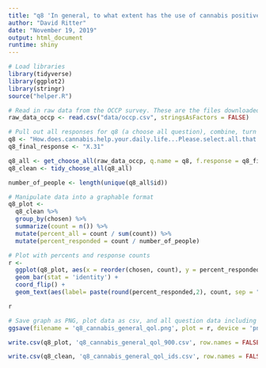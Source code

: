 ```yaml
---
title: "q8 'In general, to what extent has the use of cannabis positively impacted your quality of life?' (OCCP)"
author: "David Ritter"
date: "November 19, 2019"
output: html_document
runtime: shiny
---
```


```r
# Load libraries
library(tidyverse)
library(ggplot2)
library(stringr)
source("helper.R")
```

```r
# Read in raw data from the OCCP survey. These are the files downloaded from survey monkey saved as a .csv
raw_data_occp <- read.csv("data/occp.csv", stringsAsFactors = FALSE)
```

```r
# Pull out all responses for q8 (a choose all question), combine, turn into a tidy data format for further processing then determine 'question n'
q8 <- "How.does.cannabis.help.your.daily.life...Please.select.all.that.apply."
q8_final_response <- "X.31"

q8_all <- get_choose_all(raw_data_occp, q.name = q8, f.response = q8_final_response)
q8_clean <- tidy_choose_all(q8_all)

number_of_people <- length(unique(q8_all$id))
```

```r
# Manipulate data into a graphable format
q8_plot <-
  q8_clean %>%
  group_by(chosen) %>%
  summarize(count = n()) %>%
  mutate(percent_all = count / sum(count)) %>%
  mutate(percent_responded = count / number_of_people)
```

```r
# Plot with percents and response counts
r <- 
  ggplot(q8_plot, aes(x = reorder(chosen, count), y = percent_responded)) +
  geom_bar(stat = 'identity') +
  coord_flip() +
  geom_text(aes(label= paste(round(percent_responded,2), count, sep = "***")))

r
```

```r
# Save graph as PNG, plot data as csv, and all question data including response IDs as csv (save question n and N at end of plot file as "_x.x")
ggsave(filename = 'q8_cannabis_general_qol.png', plot = r, device = 'png')

write.csv(q8_plot, 'q8_cannabis_general_qol_900.csv', row.names = FALSE)

write.csv(q8_clean, 'q8_cannabis_general_qol_ids.csv', row.names = FALSE)
```